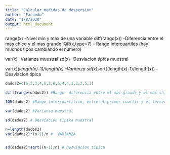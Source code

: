 ```yaml
---
title: "Calcular medidas de despersion"
author: "Facundo"
date: "1/8/2020"
output: html_document
---
```


range(x) -Nivel min y max de una variable
diff(rango(x))  -Diferencia entre el mas chico y el mas grande
IQR(x,type=7) - Rango intercuartiles (hay muchos tipos cambiando el numero)

var(x)    -Varianza muestral
sd(x)     -Desviacion tipica muestral

var(x)*(length(x)-1)/length(x)  -Varianza 
sd(x)*sqrt((length(x)-1)/length(x))    -Desviacion tipica


```r
dados2=c(6,2,3,4,6,2,6,6,4,4,1,2,2,5,3)

diff(range(dados2)) #Rango- diferencia entre el mas grande y el mas chico

IQR(dados2) #Rango intercuartilico, entre el primer cuartir y el tercer cuartil hay 3,5 puntos de diferencia

var(dados2) #Varianza muestral

sd(dados2) # Desviacion tipixa muestral

n=length(dados2)
var(dados2)*(n-1)/n #  VARIANZA


sd(dados2)*sqrt((n-1)/n) # Desviacion tipica
```

